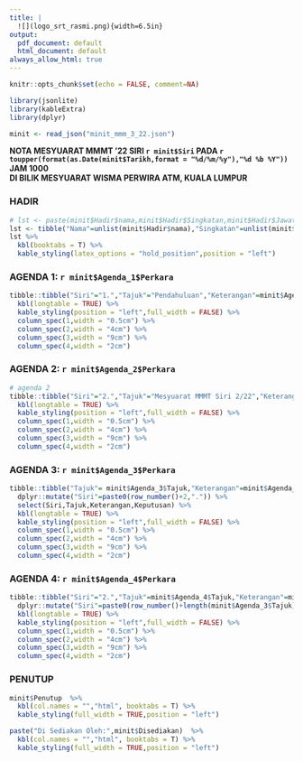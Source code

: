 ```yaml
---
title: |
  ![](logo_srt_rasmi.png){width=6.5in}
output:
  pdf_document: default
  html_document: default
always_allow_html: true
---
```


```r
knitr::opts_chunk$set(echo = FALSE, comment=NA)

library(jsonlite)
library(kableExtra)
library(dplyr)

minit <- read_json("minit_mmm_3_22.json")
```

**NOTA MESYUARAT MMMT '22 SIRI `r minit$Siri` PADA `r toupper(format(as.Date(minit$Tarikh,format = "%d/%m/%y"),"%d %b %Y"))` JAM 1000**  
**DI BILIK MESYUARAT WISMA PERWIRA ATM, KUALA LUMPUR**

### HADIR 

```r
# lst <- paste(minit$Hadir$nama,minit$Hadir$Singkatan,minit$Hadir$Jawatan,sep = " - ")
lst <- tibble("Nama"=unlist(minit$Hadir$nama),"Singkatan"=unlist(minit$Hadir$Singkatan),"Jawatan"=unlist(minit$Hadir$Jawatan))
lst %>% 
  kbl(booktabs = T) %>% 
  kable_styling(latex_options = "hold_position",position = "left")
```

### AGENDA 1: `r minit$Agenda_1$Perkara`

```r
tibble::tibble("Siri"="1.","Tajuk"="Pendahuluan","Keterangan"=minit$Agenda_1$Keterangan,"Keputusan"=minit$Agenda_1$Keputusan)  %>% 
  kbl(longtable = TRUE) %>% 
  kable_styling(position = "left",full_width = FALSE) %>% 
  column_spec(1,width = "0.5cm") %>% 
  column_spec(2,width = "4cm") %>% 
  column_spec(3,width = "9cm") %>% 
  column_spec(4,width = "2cm")

```
### AGENDA 2: `r minit$Agenda_2$Perkara`

```r
# agenda 2
tibble::tibble("Siri"="2.","Tajuk"="Mesyuarat MMMT Siri 2/22","Keterangan"=minit$Agenda_2$Keterangan,"Keputusan"=minit$Agenda_2$Keputusan)  %>% 
  kbl(longtable = TRUE) %>% 
  kable_styling(position = "left",full_width = FALSE) %>% 
  column_spec(1,width = "0.5cm") %>% 
  column_spec(2,width = "4cm") %>% 
  column_spec(3,width = "9cm") %>% 
  column_spec(4,width = "2cm")

```

### AGENDA 3: `r minit$Agenda_3$Perkara`

```r

tibble::tibble("Tajuk"= minit$Agenda_3$Tajuk,"Keterangan"=minit$Agenda_3$Keterangan,"Keputusan"=minit$Agenda_3$Keputusan) %>%
  dplyr::mutate("Siri"=paste0(row_number()+2,".")) %>%
  select(Siri,Tajuk,Keterangan,Keputusan) %>% 
  kbl(longtable = TRUE) %>% 
  kable_styling(position = "left",full_width = FALSE) %>%
  column_spec(1,width = "0.5cm") %>% 
  column_spec(2,width = "4cm") %>% 
  column_spec(3,width = "9cm") %>% 
  column_spec(4,width = "2cm")
```

### AGENDA 4: `r minit$Agenda_4$Perkara` 

```r
tibble::tibble("Siri"="2.","Tajuk"=minit$Agenda_4$Tajuk,"Keterangan"=minit$Agenda_4$Keterangan,"Keputusan"=minit$Agenda_4$Keputusan) %>%
  dplyr::mutate("Siri"=paste0(row_number()+length(minit$Agenda_3$Tajuk)+2,".")) %>%
  kbl(longtable = TRUE) %>% 
  kable_styling(position = "left",full_width = FALSE) %>% 
  column_spec(1,width = "0.5cm") %>% 
  column_spec(2,width = "4cm") %>% 
  column_spec(3,width = "9cm") %>% 
  column_spec(4,width = "2cm")

```

### PENUTUP 

```r
minit$Penutup  %>% 
  kbl(col.names = "","html", booktabs = T) %>% 
  kable_styling(full_width = TRUE,position = "left")

paste("Di Sediakan Oleh:",minit$Disediakan)  %>% 
  kbl(col.names = "","html", booktabs = T) %>% 
  kable_styling(full_width = TRUE,position = "left")
```

\  
\  



